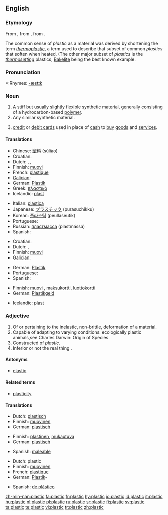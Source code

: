 ==English==

===Etymology===
From {{L.}} {{term|plasticus||of moldinglang=la}}, from {{Gk.}} {{term|πλαστικός|tr=plastikos|lang=el}}, from {{term|πλάσσειν|tr=plassein||to mold, form|lang=el}}.

The common sense of ''plastic'' as a material was derived by shortening the term ''[[thermoplastic]]'', a term used to describe that subset of common ''plastics'' that soften when heated. (The other major subset of ''plastics'' is the ''[[thermosetting]]'' plastics, [[Bakelite]] being the best known example.

===Pronunciation===
*:Rhymes: [[Rhymes:English:-æstɪk|-æstɪk]]

===Noun===
{{en-noun|-}}

# A stiff but usually slightly flexible synthetic material, generally consisting of a hydrocarbon-based [[polymer]].
# Any similar synthetic material.
# {{slang}} [[credit card|credit]] or [[debit card]]s used in place of [[cash]] to [[buy]] [[goods]] and [[service]]s.

====Translations====
{{trans-top|a stiff but usually slightly flexible synthetic material}}
*Chinese: [[塑料]] (sùliào)
*Croatian: {{t|hr|plastika|f}}
*Dutch: {{t-|nl|plastic}}, {{t|nl|plastiek|n}}, {{t+|nl|kunststof|c}}
*Finnish: [[muovi]]
*French: [[plastique]] {{f}}
*[[Galician]]: {{t|gl|plástico}} {{m}}
*German: [[Plastik]] {{n}}
*Greek: [[πλαστικό]] {{n}}
*Icelandic: [[plast]] {{n}}
{{trans-mid}}
*Italian: [[plastica]] {{f}}
*Japanese: [[プラスチック]] (purasuchikku)
*Korean: [[플라스틱]] (peullaseutik)
*Portuguese: {{t|pt|plástico}} {{m}}
*Russian: [[пластмасса]] (plastmássa) {{f}}
*Spanish: {{t|es|plástico}} {{m}}
{{trans-bottom}}

{{trans-top|any similar synthetic material}}
*Croatian: {{t|hr|plastika|f}}
*Dutch: {{t-|nl|plastic}}, {{t+|nl|kunststof|c}}
*Finnish: [[muovi]]
*[[Galician]]: {{t|gl|plástico}} {{m}}
{{trans-mid}}
*German: [[Plastik]] {{n}}
*Portuguese: {{t|pt|plástico}} {{m}}
*Spanish: {{t|es|plástico}} {{m}}
{{trans-bottom}}

{{trans-top|credit cards or debit cards}}
*Finnish: [[muovi]] {{italbrac|slang}}, [[maksukortti]], [[luottokortti]]
*German: [[Plastikgeld]] {{n}}
{{trans-mid}}
*Icelandic: [[plast]] {{n}}
{{trans-bottom}}

===Adjective===
{{en-adj-more}}

# Of or pertaining to the inelastic, non-brittle, deformation of a material.
# Capable of adapting to varying conditions: ecologically plastic animals,see Charles Darwin: Origin of Species.
# Constructed of ''plastic''.
# Inferior or not the real thing {{italbrac|especially when made of plastic instead of an alterate material}}.

====Antonyms====
*[[elastic]]

====Related terms====
*[[plasticity]]

====Translations====
{{trans-top|Of or pertaining to the inelastic, non-brittle, deformation of a material}}
*Dutch: [[plastisch]]
*Finnish: [[muovinen]]
*German: [[plastisch]]
{{trans-mid}}
{{trans-bottom}}

{{trans-top|Capable of adapting to varying conditions}}
*Finnish: [[plastinen]], [[mukautuva]]
*German: [[plastisch]]
{{trans-mid}}
*Spanish: [[maleable]]
{{trans-bottom}}

{{trans-top|Constructed of plastic}}
*Dutch: plastic
*Finnish: [[muovinen]]
*French: [[plastique]]
*German: [[Plastik]]- {{italbrac|in compound words}}
{{trans-mid}}
*Spanish: [[de plástico]]
{{trans-bottom}}

[[zh-min-nan:plastic]]
[[fa:plastic]]
[[fr:plastic]]
[[hy:plastic]]
[[io:plastic]]
[[id:plastic]]
[[it:plastic]]
[[hu:plastic]]
[[nl:plastic]]
[[pl:plastic]]
[[ru:plastic]]
[[sr:plastic]]
[[fi:plastic]]
[[sv:plastic]]
[[ta:plastic]]
[[te:plastic]]
[[vi:plastic]]
[[tr:plastic]]
[[zh:plastic]]